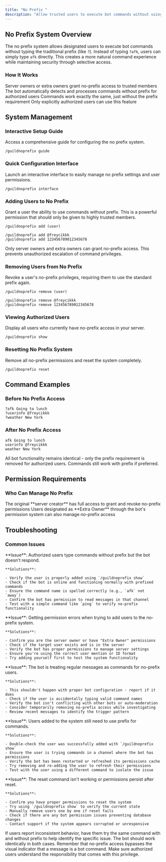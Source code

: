 ```yaml
---
title: "No Prefix "
description: "Allow trusted users to execute bot commands without using a prefix. "
---
```


## No Prefix System Overview

The no prefix system allows designated users to execute bot commands without typing the traditional prefix (like `?`). Instead of typing `?afk`, users can simply type `afk` directly. This creates a more natural command experience while maintaining security through selective access.

### How It Works

<Steps>
  <Step title="User Authorization">
    Server owners or extra owners grant no-prefix access to trusted members
  </Step>
  <Step title="Command Recognition">
    The bot automatically detects and processes commands without prefix for authorized users
  </Step>
  <Step title="Seamless Execution">
    Commands work exactly the same, just without the prefix requirement
  </Step>
  <Step title="Secure Access">
    Only explicitly authorized users can use this feature
  </Step>
</Steps>

## System Management

### Interactive Setup Guide

Access a comprehensive guide  for configuring the no prefix system.

```Unspecified Example
/guildnoprefix guide
```

### Quick Configuration Interface

Launch an interactive interface to easily manage no prefix settings and user permissions.

```Unspecified Example
/guildnoprefix interface
```

### Adding Users to No Prefix

Grant a user the ability to use commands without prefix. This is a powerful permission that should only be given to highly trusted members.

<CodeGroup>

```Unspecified Example
/guildnoprefix add (user)
```


```Unspecified Syntax
/guildnoprefix add @freycikkk
/guildnoprefix add 123456789012345678
```

</CodeGroup>

<Warning>
  Only server owners and extra owners can grant no-prefix access. This prevents unauthorized escalation of command privileges.
</Warning>

### Removing Users from No Prefix

Revoke a user's no-prefix privileges, requiring them to use the standard prefix again.

<CodeGroup>

```Unspecified Example
/guildnoprefix remove (user)
```


```Unspecified Syntax
/guildnoprefix remove @freycikkk
/guildnoprefix remove 123456789012345678
```

</CodeGroup>

### Viewing Authorized Users

Display all users who currently have no-prefix access in your server.

```Unspecified Example
/guildnoprefix show
```

### Resetting No Prefix System

Remove all no-prefix permissions and reset the system completely.

```Unspecified Example
/guildnoprefix reset
```

## Command Examples

### Before No Prefix Access

```Unspecified Standard Usage
?afk Going to lunch
?userinfo @freycikkk
?weather New York
```

### After No Prefix Access

```Unspecified No Prefix Usage
afk Going to lunch
userinfo @freycikkk
weather New York
```

<Note>
  All bot functionality remains identical - only the prefix requirement is removed for authorized users. Commands still work with prefix if preferred.
</Note>

## Permission Requirements

### Who Can Manage No Prefix

<CardGroup cols={2}>
  <Card title="Server Owner">
    The original **server creator** has full access to grant and revoke no-prefix permissions
  </Card>
  <Card title="Extra Owner">
    Users designated as **Extra Owner** through the bot's permission system can also manage no-prefix access
  </Card>
</CardGroup>

## Troubleshooting

### Common Issues

<AccordionGroup>
  <Accordion title="Commands not working without prefix - User types command but nothing happens">
    **Issue**: Authorized users type commands without prefix but the bot doesn't respond.

    **Solutions**:

    - Verify the user is properly added using `/guildnoprefix show`
    - Check if the bot is online and functioning normally with prefixed commands
    - Ensure the command name is spelled correctly (e.g., `afk` not `away`)
    - Confirm the bot has permission to read messages in that channel
    - Test with a simple command like `ping` to verify no-prefix functionality
  </Accordion>
  <Accordion title="Cannot add users - Permission denied errors">
    **Issue**: Getting permission errors when trying to add users to the no-prefix system.

    **Solutions**:

    - Confirm you are the server owner or have "Extra Owner" permissions
    - Check if the target user exists and is in the server
    - Verify the bot has proper permissions to manage server settings
    - Ensure you're using the correct user mention or ID format
    - Try adding yourself first to test the system functionality
  </Accordion>
  <Accordion title="Conflicts with regular messages - Bot responding to normal conversation">
    **Issue**: The bot is treating regular messages as commands for no-prefix users.

    **Solutions**:

    - This shouldn't happen with proper bot configuration - report if it does
    - Check if the user is accidentally typing valid command names
    - Verify the bot isn't conflicting with other bots or auto-moderation
    - Consider temporarily removing no-prefix access while investigating
    - Review recent messages to identify the trigger pattern
  </Accordion>
  <Accordion title="User still needs prefix - No-prefix not working after being added">
    **Issue**: Users added to the system still need to use prefix for commands.

    **Solutions**:

    - Double-check the user was successfully added with `/guildnoprefix show`
    - Ensure the user is trying commands in a channel where the bot has permissions
    - Verify the bot has been restarted or refreshed its permissions cache
    - Try removing and re-adding the user to refresh their permissions
    - Test with the user using a different command to isolate the issue
  </Accordion>
  <Accordion title="System reset issues - Cannot clear no-prefix permissions">
    **Issue**: The reset command isn't working or permissions persist after reset.

    **Solutions**:

    - Confirm you have proper permissions to reset the system
    - Try using `/guildnoprefix show` to verify the current state
    - Manually remove users one by one if reset fails
    - Check if there are any bot permission issues preventing database changes
    - Contact support if the system appears corrupted or unresponsive
  </Accordion>
</AccordionGroup>

<Tip>
  If users report inconsistent behavior, have them try the same command with and without prefix to help identify the specific issue. The bot should work identically in both cases.
</Tip>

<Warning>
  Remember that no-prefix access bypasses the visual indicator that a message is a bot command. Make sure authorized users understand the responsibility that comes with this privilege.
</Warning>